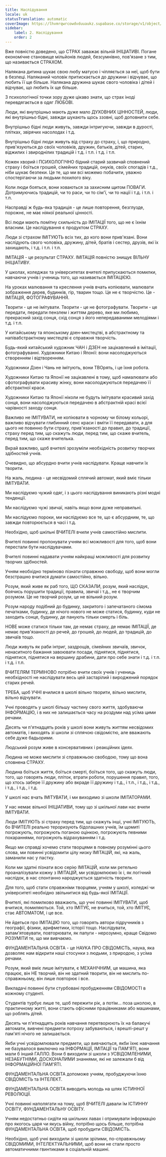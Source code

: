 ```yaml
---
title: Наслідування
locale: uk
statusTranslation: automatic
coverImage: https://lhvmrqwrcowdvduuaukz.supabase.co/storage/v1/object/public/strapi-uploads/small_cover-educacion-fundamental.webp-2d51a7828a2b1309555be27f7e2a61a0.webp
sidebar:
    label: 2. Наслідування
    order: 2
---
```

Вже повністю доведено, що СТРАХ заважає вільній ІНІЦІАТИВІ. Погане економічне становище мільйонів людей, безсумнівно, пов'язане з тим, що називається СТРАХОМ.

Налякана дитина шукає свою любу матусю і чіпляється за неї, щоб бути в безпеці. Наляканий чоловік притискається до дружини і відчуває, що любить її ще більше. Налякана дружина шукає свого чоловіка і дітей і відчуває, що любить їх ще більше.

З психологічної точки зору дуже цікаво знати, що страх іноді перевдягається в одяг ЛЮБОВІ.

Люди, які внутрішньо мають дуже мало ДУХОВНИХ ЦІННОСТЕЙ, люди, які внутрішньо бідні, завжди шукають щось ззовні, щоб доповнити себе.

Внутрішньо бідні люди живуть, завжди інтригуючи, завжди в дурості, плітках, звірячих насолодах і т.д.

Внутрішньо бідні люди живуть від страху до страху, і, що природно, прив'язуються до своїх чоловіків, дружин, батьків, дітей, старих, віджилих і звироднілих традицій і т.д. і т.п. і т.д. і т.п.

Кожен хворий і ПСИХОЛОГІЧНО бідний старий зазвичай сповнений страху і боїться грошей, сімейних традицій, онуків, своїх спогадів і т.д., ніби шукає безпеки. Це те, що ми всі можемо побачити, уважно спостерігаючи за людьми похилого віку.

Коли люди бояться, вони ховаються за захисним щитом ПОВАГИ. Дотримуючись традицій, чи то раси, чи то сім'ї, чи то нації і т.д. і т.п. і т.п.

Насправді ж будь-яка традиція - це лише повторення, безглузде, порожнє, не має ніякої реальної цінності.

Всі люди мають помітну схильність до ІМІТАЦІЇ того, що не є їхнім власним. Це наслідування є продуктом СТРАХУ.

Люди зі страхом ІМІТУЮТЬ всіх тих, до кого вони прив'язані. Вони наслідують свого чоловіка, дружину, дітей, братів і сестер, друзів, які їх захищають, і т.д. і т.п. і т.п.

ІМІТАЦІЯ - це результат СТРАХУ. ІМІТАЦІЯ повністю знищує ВІЛЬНУ ІНІЦІАТИВУ.

У школах, коледжах та університетах вчителі припускаються помилки, навчаючи учнів і учениць того, що називається ІМІТАЦІЄЮ.

На уроках малювання та креслення учнів вчать копіювати, малювати зображення дерев, будинків, гір, тварин тощо. Це не є творчістю. Це - ІМІТАЦІЯ, ФОТОГРАФУВАННЯ.

Творити - це не імітувати. Творити - це не фотографувати. Творити - це передати, передати пензлем і життям дерево, яке ми любимо, прекрасний захід сонця, схід сонця з його непередаваними мелодіями і т.д. і т.п.

У китайському та японському дзен-мистецтві, в абстрактному та напівабстрактному мистецтві є справжня творчість.

Будь-який китайський художник ЧАН і ДЗЕН не зацікавлений в імітації, фотографуванні. Художники Китаю і Японії: вони насолоджуються створенням і відтворенням.

Художники Дзен і Чань не імітують, вони ТВОрять, і це їхня робота.

Художники Китаю та Японії не зацікавлені в тому, щоб намалювати або сфотографувати красиву жінку, вони насолоджуються передачею її абстрактної краси.

Художники Китаю та Японії ніколи не будуть імітувати красивий захід сонця, вони насолоджуються передачею в абстрактній красі всієї чарівності заходу сонця.

Важливо не ІМІТУВАТИ, не копіювати в чорному чи білому кольорі, важливо відчувати глибинний сенс краси і вміти її передавати, а для цього не повинно бути страху, прив'язаності до правил, до традиції, страху перед тим, що скажуть люди, перед тим, що скаже вчитель, перед тим, що скаже вчителька.

Вкрай важливо, щоб вчителі зрозуміли необхідність розвитку творчих здібностей учнів.

Очевидно, що абсурдно вчити учнів наслідувати. Краще навчити їх творити.

На жаль, людина - це несвідомий сплячий автомат, який вміє тільки ІМІТУВАТИ.

Ми наслідуємо чужий одяг, і з цього наслідування виникають різні модні тенденції.

Ми наслідуємо чужі звичаї, навіть якщо вони дуже неправильні.

Ми наслідуємо пороки, ми наслідуємо все те, що є абсурдним, те, що завжди повторюється в часі і т.д.

Необхідно, щоб шкільні ВЧИТЕЛІ вчили учнів самостійно мислити.

Вчителі повинні пропонувати учням всі можливості для того, щоб вони перестали бути наслідувачами.

Вчителі повинні надавати учням найкращі можливості для розвитку творчих здібностей.

Учням необхідно терміново пізнати справжню свободу, щоб вони могли безстрашно вчитися думати самостійно, вільно.

Розум, який живе як раб того, ЩО СКАЗАЛИ, розум, який наслідує, боячись порушити традиції, правила, звичаї і т.д., не є творчим розумом. Це не творчий розум, це не вільний розум.

Розум народу подібний до будинку, закритого і запечатаного сімома печатками, будинку, де нічого нового не може статися, будинку, куди не заходить сонце, будинку, де панують тільки смерть і біль.

НОВЕ може статися тільки там, де немає страху, де немає ІМІТАЦІЇ, де немає прив'язаності до речей, до грошей, до людей, до традицій, до звичаїв тощо.

Люди живуть як раби інтриг, заздрощів, сімейних звичаїв, звичок, ненаситного бажання завоювати посади, піднятися, піднятися, піднятися, піднятися на вершину драбини, дати про себе знати і т.д. і т.п. і т.д. і т.п.

ВЧИТЕЛЯМ ТЕРМІНОВО потрібно вчити своїх учнів і учениць необхідності не наслідувати весь цей застарілий і вироджений порядок старих речей.

ТРЕБА, щоб УЧНІ вчилися в школі вільно творити, вільно мислити, вільно відчувати.

Учні проводять у школі більшу частину свого життя, здобуваючи ІНФОРМАЦІЮ, і в них не залишається часу на роздуми над усіма цими речами.

Десять чи п'ятнадцять років у школі вони живуть життям несвідомих автоматів, і виходять зі школи зі сплячою свідомістю, але вважають себе дуже бадьорими.

Людський розум живе в консервативних і реакційних ідеях.

Людина не може мислити зі справжньою свободою, тому що вона сповнена СТРАХУ.

Людина боїться життя, боїться смерті, боїться того, що скажуть люди, того, що говорять люди, пліток, втрати роботи, порушення правил, того, що хтось забере її дружину або вкраде її дружину і т.д., і т.п., і т.д., і т.д., і т.д., і т.д., і т.д.

У школі нас вчать ІМІТУВАТИ, і ми виходимо зі школи ІМІТАТОРАМИ.

У нас немає вільної ІНІЦІАТИВИ, тому що зі шкільної лави нас вчили ІМІТУВАТИ.

Люди ІМІТУЮТЬ зі страху перед тим, що скажуть інші, учні ІМІТУЮТЬ, бо ВЧИТЕЛІ реально тероризують бідолашних учнів, їм щомиті погрожують, погрожують поганою оцінкою, погрожують певними покараннями, погрожують відрахуванням і т.д.

Якщо ми справді хочемо стати творцями в повному розумінні цього слова, ми повинні усвідомити цілу низку ІМІТАЦІЙ, які, на жаль, заманили нас у пастку.

Коли ми здатні пізнати всю серію ІМІТАЦІЙ, коли ми ретельно проаналізували кожну з ІМІТАЦІЙ, ми усвідомлюємо їх і, як логічний наслідок, в нас спонтанно народжується здатність творити.

Для того, щоб стати справжніми творцями, учням у школі, коледжі чи університеті необхідно звільнитися від будь-якої ІМІТАЦІЇ.

Вчителі, які помилково вважають, що учні повинні ІМІТУВАТИ, щоб вчитися, помиляються. Той, хто ІМІТУЄ, не вчиться, той, хто ІМІТУЄ, стає АВТОМАТОМ, і це все.

Не йдеться про ІМІТАЦІЮ того, що говорять автори підручників з географії, фізики, арифметики, історії тощо. Наслідувати, запам'ятовувати, повторювати, як папуги - нерозумно, краще Свідомо РОЗУМІТИ те, що ми вивчаємо.

ФУНДАМЕНТАЛЬНА ОСВІТА - це НАУКА ПРО СВІДОМІСТЬ, наука, яка дозволяє нам відкрити наші стосунки з людьми, з природою, з усіма речами.

Розум, який вміє лише імітувати, є МЕХАНІЧНИМ, це машина, яка працює, він НЕ творчий, він не здатний творити, він не мислить по-справжньому, він лише повторює і все.

Викладачі повинні бути стурбовані пробудженням СВІДОМОСТІ в кожному студенті.

Студентів турбує лише те, щоб пережити рік, а потім... поза школою, в практичному житті, вони стають офісними працівниками або машинами, що роблять дітей.

Десять чи п'ятнадцять років навчання перетворюють їх на балакучі автомати, вивчені предмети потроху забуваються, і врешті-решт у пам'яті нічого не залишається.

Якби учні усвідомлювали предмети, що вивчаються, якби їхнє навчання не базувалося виключно на ІНФОРМАЦІЇ, ІМІТАЦІЇ та ПАМ'ЯТІ, вони мали б інший ГАЛЛО. Вони б виходили зі школи з УСВІДОМЛЕНИМИ, НЕЗАБУТНІМИ, ДОСКОНАЛИМИ знаннями, які не залежали б від ІНФОРМАЦІЙНОЇ ПАМ'ЯТІ.

ФУНДАМЕНТАЛЬНА ОСВІТА допоможе учням, пробуджуючи їхню СВІДОМІСТЬ та ІНТЕЛЕКТ.

ФУНДАМЕНТАЛЬНА ОСВІТА виводить молодь на шлях ІСТИННОЇ РЕВОЛЮЦІЇ.

Учні повинні наполягати на тому, щоб ВЧИТЕЛІ давали їм ІСТИННУ ОСВІТУ, ФУНДАМЕНТАЛЬНУ ОСВІТУ.

Учням недостатньо сидіти на шкільних лавах і отримувати інформацію про якогось царя чи якусь війну, потрібно щось більше, потрібна ФУНДАМЕНТАЛЬНА ОСВІТА, щоб пробудити СВІДОМІСТЬ.

Необхідно, щоб учні виходили зі школи зрілими, по-справжньому СВІДОМИМИ, ІНТЕЛЕКТУАЛЬНИМИ, щоб вони не стали просто автоматичними гвинтиками в соціальній машині.
